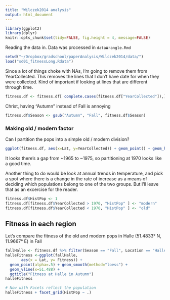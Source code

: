 ```yaml
---
title: "Wilczek2014 analysis"
output: html_document
---
```


```r
library(ggplot2)
library(dplyr)
knitr::opts_chunk$set(tidy=FALSE, fig.height = 4, message=FALSE)
```

Reading the data in. Data was processed in `dataWrangle.Rmd`
```r
setwd("~/Dropbox/gradschool/paperAnalysis/Wilczek2014/data/")
load("sd01_fitnessLong.Rdata")
```

Since a lot of things choke with NAs, I'm going to remove them from YearCollected. This removes the lines that I don't have date for when they were collected. Kind of important if looking at lines that are different through time.

```r
fitness.df <- fitness.df[ complete.cases(fitness.df["YearCollected"]),]
```

Christ, having "Autumn" instead of Fall is annoying
```r
fitness.df$Season <- gsub("Autumn", "Fall", fitness.df$Season)
```



### Making old / modern factor

Can I partition the pops into a simple old / modern division?
```r
ggplot(fitness.df, aes(x=Lat, y=YearCollected)) + geom_point() + geom_hline( y=1970) + ggtitle("Potential partitioning of historical populations")
```

It looks there's a gap from ~1965 to ~1975, so partitioning at 1970 looks like a good time.

Another thing to do would be look at annual trends in temperature, and pick a spot where there is a change in the rate of increase as a means of deciding which populations belong to one of the two groups. But I'll leave that as an excercise for the reader.

```r
fitness.df$HistPop <- 1
fitness.df[fitness.df$YearCollected > 1970, "HistPop" ] <- "modern"
fitness.df[fitness.df$YearCollected < 1970, "HistPop" ] <- "old"
```


## Fitness in each region

Let's compare the fitness of the old and modern pops in Halle (51.4833° N, 11.9667° E) in Fall
```r
fallHalle <- fitness.df %>% filter(Season == "Fall", Location == "Halle")
halleFitness <-ggplot(fallHalle, 
       aes(x = Lat, y= Fitness)) +
  geom_point(alpha=.5) + geom_smooth(method="loess") +
  geom_vline(x=51.488) +
  ggtitle("Fitness at Halle in Autumn")
halleFitness

# Now with Facets reflect the population
halleFitness + facet_grid(HistPop ~ .)
```


```r

```


